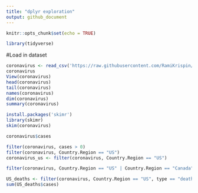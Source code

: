 ```yaml
---
title: "dplyr exploration"
output: github_document
---
```


```r
knitr::opts_chunk$set(echo = TRUE)
```

```r
library(tidyverse)
```

#Load in dataset
```r
coronavirus <- read_csv('https://raw.githubusercontent.com/RamiKrispin/coronavirus-csv/master/coronavirus_dataset.csv', col_types = cols(Province.State = col_character()))
coronavirus
View(coronavirus)
head(coronavirus)
tail(coronavirus)
names(coronavirus)
dim(coronavirus)
summary(coronavirus)

install.packages('skimr')
library(skimr)
skim(coronavirus)

coronavirus$cases
```
```r
filter(coronavirus, cases > 0)
filter(coronavirus, Country.Region == "US")
coronavirus_us <- filter(coronavirus, Country.Region == "US")

filter(coronavirus, Country.Region == "US" | Country.Region == "Canada")

US_deaths <- filter(coronavirus, Country.Region == "US", type == "death")
sum(US_deaths$cases)
```

